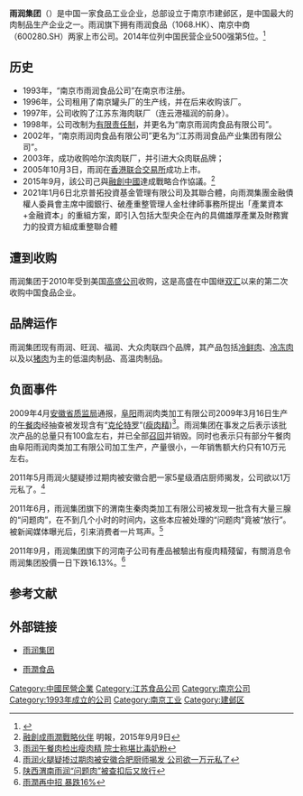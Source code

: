 {{Infobox Company 
| company_name = 雨润集团有限公司
| company_name_en = Yurun Group Limited
| company_logo = [[File:yurun.gif|File:yurun.gif]]
| company_type = [[民營企業|民營企業]]
| company_slogan = 
| market_information = 
| abbreviated_name = 
| foundation = 1993年
| location = [[江蘇省|江蘇省]][[南京市|南京市]][[建邺区|建邺区]]
| zip_code = 
| telephone_no = 
| key_people = [[主席|主席]]：[[祝义才|祝义才]]
| industry = [[食品|食品]]
| products = [[豬肉|豬肉]]
| services = 
| capital = 
| revenue = 
| operating_income = 
| profit = 
| market_value = 
| num_employees = 
| P/E ratio = 
| earnings per share = 
| Net asset value = 
| accounting_period = 
| parent = 
| divisions = 
| subsid = 60余家
| homepage = http://www.yurun.com/
| footnotes = 
| width = 
}}
'''雨润集团'''（{{sehk|1068}}）是中国一家食品工业企业，总部设立于南京市建邺区，是中国最大的肉制品生产企业之一。雨润旗下拥有雨润食品（1068.HK）、南京中商（600280.SH）两家上市公司。2014年位列中国民营企业500强第5位。<ref>{{Cite web|url=http://finance.ifeng.com/a/20141026/13218463_0.shtml|title=2014民营企业500强发布：苏宁联想魏桥集团分列前三|accessdate=2018-02-20|work=finance.ifeng.com}}</ref>

== 历史 ==
*1993年，“南京市雨润食品公司”在南京市注册。
*1996年，公司租用了南京罐头厂的生产线，并在后来收购该厂。
*1997年，公司收购了江苏东海肉联厂（连云港福润的前身）。
*1998年，公司改制为[[有限责任制|有限责任制]]，并更名为“南京雨润肉食品有限公司”。
*2002年，“南京雨润肉食品有限公司”更名为“江苏雨润食品产业集团有限公司”。
*2003年，成功收购哈尔滨肉联厂，并引进大众肉联品牌；
*2005年10月3日，雨润在[[香港联合交易所|香港联合交易所]]成功上市。
*2015年9月，該公司己與[[融創中國|融創中國]]達成戰略合作協議。<ref>[http://www.mpfinance.com/htm/finance/20150909/news/ec_eci1.htm 融創成雨潤戰略伙伴] 明報，2015年9月9日</ref>
*2021年1月6日北京普拓投資基金管理有限公司及其聯合體，向雨潤集團金融債權人委員會主席中國銀行、破產重整管理人金杜律師事務所提出「產業資本+金融資本」的重組方案，即引入包括大型央企在內的具備雄厚產業及財務實力的投資方組成重整聯合體

== 遭到收购 ==
雨润集团于2010年受到美国[[高盛公司|高盛公司]]收购，这是高盛在中国继[[雙匯集團|双汇]]以来的第二次收购中国食品企业。{{cn}}

== 品牌运作 ==
雨润集团现有雨润、旺润、福润、大众肉联四个品牌，其产品包括[[冷鲜肉|冷鲜肉]]、[[冷冻肉|冷冻肉]]以及以[[猪肉|猪肉]]为主的低温肉制品、高温肉制品。

== 负面事件 ==
2009年4月[[安徽省|安徽省]][[质监局|质监局]]通报，[[阜阳|阜阳]]雨润肉类加工有限公司2009年3月16日生产的[[午餐肉|午餐肉]]经抽查被发现含有“[[克伦特罗|克伦特罗]]”([[瘦肉精|瘦肉精]])<ref>[http://news.qq.com/a/20090423/000527.htm 雨润午餐肉检出瘦肉精 院士称堪比毒奶粉]</ref>。雨润集团在事发之后表示该批次产品的总量只有100盒左右，并已全部[[召回|召回]]并销毁。同时也表示只有部分午餐肉由阜阳雨润肉类加工有限公司加工生产，产量很小，一年销售额大约只有10万元左右。

2011年5月雨润火腿疑掺过期肉被安徽合肥一家5星级酒店厨师揭发，公司欲以1万元私了。<ref>[http://finance.ifeng.com/news/bgt/20110525/4068338.shtml 雨润火腿疑掺过期肉被安徽合肥厨师揭发 公司欲一万元私了]</ref>

2011年6月，雨润集团旗下的渭南生秦肉类加工有限公司被发现一批含有大量三腺的“问题肉”，在不到几个小时的时间内，这些本应被处理的“问题肉”竟被“放行”。被新闻媒体曝光后，引来消费者一片骂声。<ref>[http://business.caing.com/2011-06-30/100274564.html 陕西渭南雨润“问题肉”被查扣后又放行]</ref>

2011年9月，雨润集团旗下的河南子公司有產品被驗出有瘦肉精殘留，有關消息令雨润集团股價一日下跌16.13%。<ref>[http://finance.sina.com.hk/news/41/2/1/4079057/1.html 雨潤再中招 暴跌16%]{{Dead link|date=2019年12月 |bot=InternetArchiveBot |fix-attempted=yes }}</ref>

==参考文献==
<div class="references-small">
<references />
</div>

==外部链接==
* {{zh-hans}}[http://www.yurun.com/ 雨润集团]
* {{zh-hant}}[http://www.yurun.com.hk/ 雨潤食品]

[[Category:中國民營企業|Category:中國民營企業]]
[[Category:江苏食品公司|Category:江苏食品公司]]
[[Category:南京公司|Category:南京公司]]
[[Category:1993年成立的公司|Category:1993年成立的公司]]
[[Category:南京工业|Category:南京工业]]
[[Category:建邺区|Category:建邺区]]